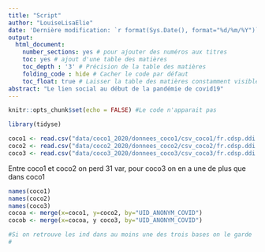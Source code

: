 ```yaml
---
title: "Script"
author: "LouiseLisaElie"
date: 'Dernière modification: `r format(Sys.Date(), format="%d/%m/%Y")`'
output: 
  html_document:
    number_sections: yes # pour ajouter des numéros aux titres
    toc: yes # ajout d'une table des matières
    toc_depth : '3' # Précision de la table des matières
    folding_code : hide # Cacher le code par défaut
    toc_float: true # Laisser la table des matières constamment visible
abstract: "Le lien social au début de la pandémie de covid19"
---
```


```r
knitr::opts_chunk$set(echo = FALSE) #Le code n'apparait pas
```

```r
library(tidyse)
```
```r
coco1 <- read.csv("data/coco1_2020/donnees_coco1/csv_coco1/fr.cdsp.ddi.elipss.202004coco1.csv", stringsAsFactors = F)
coco2 <- read.csv("data/coco2_2020/donnees_coco2/csv_coco2/fr.cdsp.ddi.elipss.202004.csv", stringsAsFactors = F)
coco3 <- read.csv("data/coco3_2020/donnees_coco3/csv_coco3/fr.cdsp.ddi.elipss.202005.csv", stringsAsFactors = F)
```
Entre coco1 et coco2 on perd 31 var, pour coco3 on en a une de plus que dans coco1
```r
names(coco1)
names(coco2)
names(coco3)
cocoa <- merge(x=coco1, y=coco2, by="UID_ANONYM_COVID")
cocob <- merge(x=cocoa, y coco3, by="UID_ANONYM_COVID")

#Si on retrouve les ind dans au moins une des trois bases on le garde
#
```

